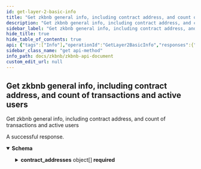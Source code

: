 ```yaml
---
id: get-layer-2-basic-info
title: "Get zkbnb general info, including contract address, and count of transactions and active users"
description: "Get zkbnb general info, including contract address, and count of transactions and active users"
sidebar_label: "Get zkbnb general info, including contract address, and count of transactions and active users"
hide_title: true
hide_table_of_contents: true
api: {"tags":["Info"],"operationId":"GetLayer2BasicInfo","responses":{"200":{"description":"A successful response.","content":{"application/json":{"schema":{"title":"Layer2BasicInfo","required":["block_committed","block_verified","contract_addresses","today_active_user_count","today_transaction_count","total_transaction_count","yesterday_active_user_count","yesterday_transaction_count"],"type":"object","properties":{"code":{"type":"integer","format":"int32"},"message":{"type":"string"},"block_committed":{"type":"integer","format":"int64"},"block_verified":{"type":"integer","format":"int64"},"total_transaction_count":{"type":"integer","format":"int64"},"yesterday_transaction_count":{"type":"integer","format":"int64"},"today_transaction_count":{"type":"integer","format":"int64"},"yesterday_active_user_count":{"type":"integer","format":"int64"},"today_active_user_count":{"type":"integer","format":"int64"},"contract_addresses":{"type":"array","items":{"title":"ContractAddress","required":["address","name"],"type":"object","properties":{"name":{"type":"string"},"address":{"type":"string"}}}}}}}}}},"description":"Get zkbnb general info, including contract address, and count of transactions and active users","method":"get","path":"/api/v1/layer2BasicInfo","servers":[{"url":"https://testapi.zkbnbchain.org/"}],"info":{"title":"ZKBNB API Document","description":"Public APIs for zkbnb","version":"1.0"},"postman":{"name":"Get zkbnb general info, including contract address, and count of transactions and active users","description":{"type":"text/plain"},"url":{"path":["api","v1","layer2BasicInfo"],"host":["{{baseUrl}}"],"query":[],"variable":[]},"header":[{"key":"Accept","value":"application/json"}],"method":"GET"}}
sidebar_class_name: "get api-method"
info_path: docs/zkbnb/zkbnb-api-document
custom_edit_url: null
---
```



## Get zkbnb general info, including contract address, and count of transactions and active users



Get zkbnb general info, including contract address, and count of transactions and active users

<div><ApiTabs><TabItem label={"200"} value={"200"}><div>

A successful response.

</div><div><MimeTabs schemaType={"response"}><TabItem label={"application/json"} value={"application/json"}><SchemaTabs><TabItem label={"Schema"} value={"Schema"}><details style={{}} data-collapsed={false} open={true}><summary style={{"textAlign":"left"}}><strong>Schema</strong></summary><div style={{"textAlign":"left","marginLeft":"1rem"}}></div><ul style={{"marginLeft":"1rem"}}><SchemaItem collapsible={false} name={"code"} required={false} schemaName={"int32"} qualifierMessage={undefined} schema={{"type":"integer","format":"int32"}}></SchemaItem><SchemaItem collapsible={false} name={"message"} required={false} schemaName={"string"} qualifierMessage={undefined} schema={{"type":"string"}}></SchemaItem><SchemaItem collapsible={false} name={"block_committed"} required={true} schemaName={"int64"} qualifierMessage={undefined} schema={{"type":"integer","format":"int64"}}></SchemaItem><SchemaItem collapsible={false} name={"block_verified"} required={true} schemaName={"int64"} qualifierMessage={undefined} schema={{"type":"integer","format":"int64"}}></SchemaItem><SchemaItem collapsible={false} name={"total_transaction_count"} required={true} schemaName={"int64"} qualifierMessage={undefined} schema={{"type":"integer","format":"int64"}}></SchemaItem><SchemaItem collapsible={false} name={"yesterday_transaction_count"} required={true} schemaName={"int64"} qualifierMessage={undefined} schema={{"type":"integer","format":"int64"}}></SchemaItem><SchemaItem collapsible={false} name={"today_transaction_count"} required={true} schemaName={"int64"} qualifierMessage={undefined} schema={{"type":"integer","format":"int64"}}></SchemaItem><SchemaItem collapsible={false} name={"yesterday_active_user_count"} required={true} schemaName={"int64"} qualifierMessage={undefined} schema={{"type":"integer","format":"int64"}}></SchemaItem><SchemaItem collapsible={false} name={"today_active_user_count"} required={true} schemaName={"int64"} qualifierMessage={undefined} schema={{"type":"integer","format":"int64"}}></SchemaItem><SchemaItem collapsible={true} className={"schemaItem"}><details style={{}}><summary style={{}}><strong>contract_addresses</strong><span style={{"opacity":"0.6"}}> object[]</span><strong style={{"fontSize":"var(--ifm-code-font-size)","color":"var(--openapi-required)"}}> required</strong></summary><div style={{"marginLeft":"1rem"}}><li><div style={{"fontSize":"var(--ifm-code-font-size)","opacity":"0.6","marginLeft":"-.5rem","paddingBottom":".5rem"}}>Array [</div></li><SchemaItem collapsible={false} name={"name"} required={true} schemaName={"string"} qualifierMessage={undefined} schema={{"type":"string"}}></SchemaItem><SchemaItem collapsible={false} name={"address"} required={true} schemaName={"string"} qualifierMessage={undefined} schema={{"type":"string"}}></SchemaItem><li><div style={{"fontSize":"var(--ifm-code-font-size)","opacity":"0.6","marginLeft":"-.5rem"}}>]</div></li></div></details></SchemaItem></ul></details></TabItem><TabItem label={"Example (from schema)"} value={"Example (from schema)"}><ResponseSamples responseExample={"{\n  \"code\": 0,\n  \"message\": \"string\",\n  \"block_committed\": 0,\n  \"block_verified\": 0,\n  \"total_transaction_count\": 0,\n  \"yesterday_transaction_count\": 0,\n  \"today_transaction_count\": 0,\n  \"yesterday_active_user_count\": 0,\n  \"today_active_user_count\": 0,\n  \"contract_addresses\": [\n    {\n      \"name\": \"string\",\n      \"address\": \"string\"\n    }\n  ]\n}"} language={"json"}></ResponseSamples></TabItem></SchemaTabs></TabItem></MimeTabs></div></TabItem></ApiTabs></div>
      